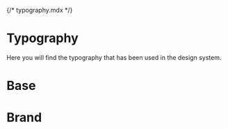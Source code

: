 {/* typography.mdx */}



<Meta title="Typography" name="Typography" />

# Typography

Here you will find the typography that has been used in the design system.

# Base

<Canvas withSource="none">
	<Story of={TypographyStory.base} />
</Canvas>

# Brand

<Canvas withSource="none">
	<Story of={TypographyGeneralStory.brand} />
</Canvas>
